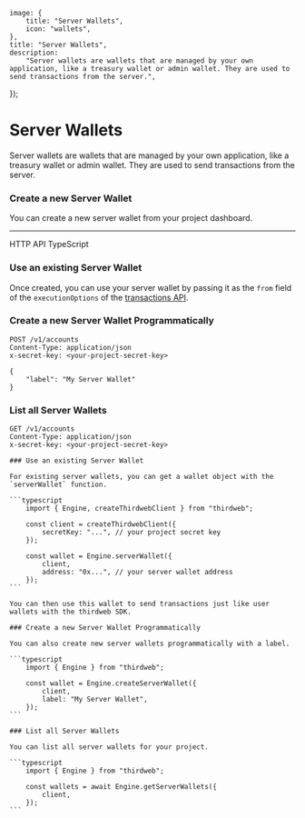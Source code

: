 
	image: {
		title: "Server Wallets",
		icon: "wallets",
	},
	title: "Server Wallets",
	description:
		"Server wallets are wallets that are managed by your own application, like a treasury wallet or admin wallet. They are used to send transactions from the server.",
});

# Server Wallets

Server wallets are wallets that are managed by your own application, like a treasury wallet or admin wallet. They are used to send transactions from the server.

 ### Create a new Server Wallet

You can create a new server wallet from your project dashboard.

---

<Tabs defaultValue="http">
  <TabsList>
    <TabsTrigger value="http" className="flex items-center gap-2 [&>p]:mb-0">
      <EngineIcon className="w-4 h-4 mr-2" />
      HTTP API
    </TabsTrigger>
    <TabsTrigger value="typescript" className="flex items-center gap-2 [&>p]:mb-0">
      <TypeScriptIcon className="w-4 h-4 mr-2" />
      TypeScript
    </TabsTrigger>
  </TabsList>

  <TabsContent value="http">

### Use an existing Server Wallet

Once created, you can use your server wallet by passing it as the `from` field of the `executionOptions` of the [transactions API](https://engine.thirdweb.com/reference).

### Create a new Server Wallet Programmatically

```http
POST /v1/accounts
Content-Type: application/json
x-secret-key: <your-project-secret-key>

{
    "label": "My Server Wallet"
}
```

### List all Server Wallets

```http
GET /v1/accounts
Content-Type: application/json
x-secret-key: <your-project-secret-key>
```

  </TabsContent>

  <TabsContent value="typescript">

    ### Use an existing Server Wallet

    For existing server wallets, you can get a wallet object with the `serverWallet` function.

    ```typescript
        import { Engine, createThirdwebClient } from "thirdweb";

        const client = createThirdwebClient({
            secretKey: "...", // your project secret key
        });

        const wallet = Engine.serverWallet({
            client,
            address: "0x...", // your server wallet address
        });
    ```

    You can then use this wallet to send transactions just like user wallets with the thirdweb SDK.

    ### Create a new Server Wallet Programmatically

    You can also create new server wallets programmatically with a label.

    ```typescript
        import { Engine } from "thirdweb";

        const wallet = Engine.createServerWallet({
            client,
            label: "My Server Wallet",
        });
    ```

    ### List all Server Wallets

    You can list all server wallets for your project.

    ```typescript
        import { Engine } from "thirdweb";

        const wallets = await Engine.getServerWallets({
            client,
        });
    ```
  </TabsContent>
</Tabs>